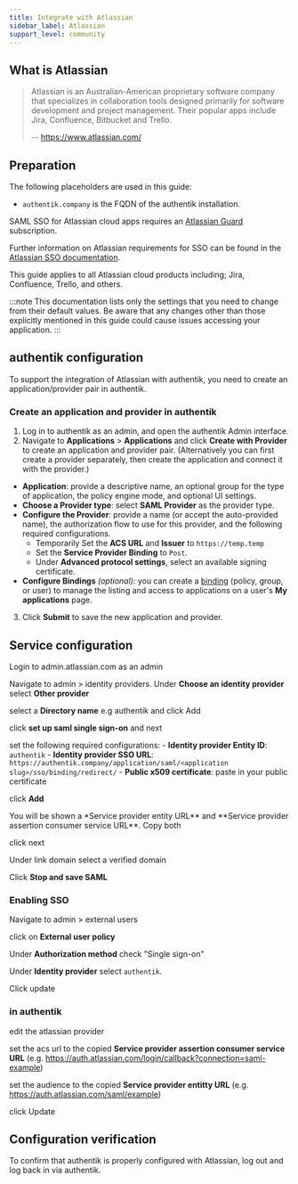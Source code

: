 ```yaml
---
title: Integrate with Atlassian
sidebar_label: Atlassian
support_level: community
---
```


## What is Atlassian

> Atlassian is an Australian-American proprietary software company that specializes in collaboration tools designed primarily for software development and project management. Their popular apps include Jira, Confluence, Bitbucket and Trello.
>
> -- https://www.atlassian.com/

## Preparation

The following placeholders are used in this guide:

- `authentik.company` is the FQDN of the authentik installation.

SAML SSO for Atlassian cloud apps requires an [Atlassian Guard](https://support.atlassian.com/security-and-access-policies/docs/understand-atlassian-guard/) subscription.

Further information on Atlassian requirements for SSO can be found in the [Atlassian SSO documentation](https://support.atlassian.com/security-and-access-policies/docs/configure-saml-single-sign-on-with-an-identity-provider/).

This guide applies to all Atlassian cloud products including; Jira, Confluence, Trello, and others.

:::note
This documentation lists only the settings that you need to change from their default values. Be aware that any changes other than those explicitly mentioned in this guide could cause issues accessing your application.
:::

## authentik configuration

To support the integration of Atlassian with authentik, you need to create an application/provider pair in authentik.

### Create an application and provider in authentik

1. Log in to authentik as an admin, and open the authentik Admin interface.
2. Navigate to **Applications** > **Applications** and click **Create with Provider** to create an application and provider pair. (Alternatively you can first create a provider separately, then create the application and connect it with the provider.)

- **Application**: provide a descriptive name, an optional group for the type of application, the policy engine mode, and optional UI settings.
- **Choose a Provider type**: select **SAML Provider** as the provider type.
- **Configure the Provider**: provide a name (or accept the auto-provided name), the authorization flow to use for this provider, and the following required configurations.
    - Temporarily Set the **ACS URL** and **Issuer** to `https://temp.temp`
    - Set the **Service Provider Binding** to `Post`.
    - Under **Advanced protocol settings**, select an available signing certificate.
- **Configure Bindings** _(optional)_: you can create a [binding](/docs/add-secure-apps/flows-stages/bindings/) (policy, group, or user) to manage the listing and access to applications on a user's **My applications** page.

3. Click **Submit** to save the new application and provider.

## Service configuration

Login to admin.atlassian.com as an admin

Navigate to admin > identity providers. Under **Choose an identity provider** select **Other provider**

select a **Directory name** e.g authentik and click Add

click **set up saml single sign-on** and next

set the following required configurations: - **Identity provider Entity ID**: `authentik` - **Identity provider SSO URL**: `https://authentik.company/application/saml/<application slug>/sso/binding/redirect/` - **Public x509 certificate**: paste in your public certificate

click **Add**

You will be shown a \*Service provider entity URL** and **Service provider assertion consumer service URL\*\*. Copy both

click next

Under link domain select a verified domain

Click **Stop and save SAML**

### Enabling SSO

Navigate to admin > external users

click on **External user policy**

Under **Authorization method** check "Single sign-on"

Under **Identity provider** select `authentik`.

Click update

### in authentik

edit the atlassian provider

set the acs url to the copied **Service provider assertion consumer service URL** (e.g. https://auth.atlassian.com/login/callback?connection=saml-example)

set the audience to the copied **Service provider entitty URL** (e.g. https://auth.atlassian.com/saml/example)

click Update

## Configuration verification

To confirm that authentik is properly configured with Atlassian, log out and log back in via authentik.
